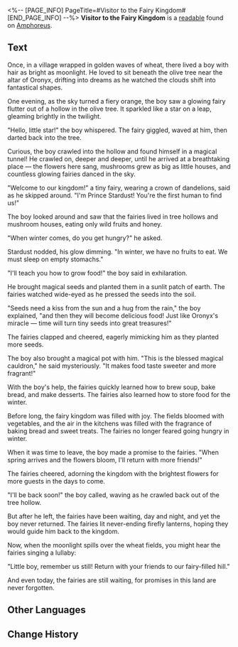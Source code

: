 <%-- [PAGE_INFO]
PageTitle=#Visitor to the Fairy Kingdom#
[END_PAGE_INFO] --%>
{{Readable Infobox
|id           = 563
|partIds      = 190892
|title        = 
|image        = Item Visitor to the Fairy Kingdom.png
|world        = Amphoreus
|parts        = 1
|author       = <!--to be added-->
|description  = A glitter-dusted fairy tale book containing a timeless story that continues to enchant readers to this day.
|part1        = Visitor to the Fairy Kingdom
|source1      = {{cx|Source missing}}
|characters   = Oronyx
|factions     = 
}}
'''Visitor to the Fairy Kingdom''' is a [[readable]] found on [[Amphoreus]].
<!--
==Location==
{{Map Embed|<map name>|<marker id>}}
-->
==Text==
Once, in a village wrapped in golden waves of wheat, there lived a boy with hair as bright as moonlight. He loved to sit beneath the olive tree near the altar of Oronyx, drifting into dreams as he watched the clouds shift into fantastical shapes.

One evening, as the sky turned a fiery orange, the boy saw a glowing fairy flutter out of a hollow in the olive tree. It sparkled like a star on a leap, gleaming brightly in the twilight.

"Hello, little star!" the boy whispered. The fairy giggled, waved at him, then darted back into the tree.

Curious, the boy crawled into the hollow and found himself in a magical tunnel! He crawled on, deeper and deeper, until he arrived at a breathtaking place &mdash; the flowers here sang, mushrooms grew as big as little houses, and countless glowing fairies danced in the sky.

"Welcome to our kingdom!" a tiny fairy, wearing a crown of dandelions, said as he skipped around. "I'm Prince Stardust! You're the first human to find us!"

The boy looked around and saw that the fairies lived in tree hollows and mushroom houses, eating only wild fruits and honey.

"When winter comes, do you get hungry?" he asked.

Stardust nodded, his glow dimming. "In winter, we have no fruits to eat. We must sleep on empty stomachs."

"I'll teach you how to grow food!" the boy said in exhilaration.

He brought magical seeds and planted them in a sunlit patch of earth. The fairies watched wide-eyed as he pressed the seeds into the soil.

"Seeds need a kiss from the sun and a hug from the rain," the boy explained, "and then they will become delicious food! Just like Oronyx's miracle &mdash; time will turn tiny seeds into great treasures!"

The fairies clapped and cheered, eagerly mimicking him as they planted more seeds.

The boy also brought a magical pot with him. "This is the blessed magical cauldron," he said mysteriously. "It makes food taste sweeter and more fragrant!"

With the boy's help, the fairies quickly learned how to brew soup, bake bread, and make desserts. The fairies also learned how to store food for the winter.

Before long, the fairy kingdom was filled with joy. The fields bloomed with vegetables, and the air in the kitchens was filled with the fragrance of baking bread and sweet treats. The fairies no longer feared going hungry in winter.

When it was time to leave, the boy made a promise to the fairies. "When spring arrives and the flowers bloom, I'll return with more friends!"

The fairies cheered, adorning the kingdom with the brightest flowers for more guests in the days to come.

"I'll be back soon!" the boy called, waving as he crawled back out of the tree hollow.

But after he left, the fairies have been waiting, day and night, and yet the boy never returned. The fairies lit never-ending firefly lanterns, hoping they would guide him back to the kingdom.

Now, when the moonlight spills over the wheat fields, you might hear the fairies singing a lullaby:

"Little boy, remember us still! Return with your friends to our fairy-filled hill."

And even today, the fairies are still waiting, for promises in this land are never forgotten.

<!--
==Trivia==
* 
-->
==Other Languages==
{{Other Languages
|en   = Visitor to the Fairy Kingdom
|zhs  = 妖精王国的访客
|zht  = 妖精王國的訪客
|ja   = 妖精王国の客人
|ko   = 요정 왕국의 방문객
|es   = Visitante del Reino de las Hadas
|fr   = Le visiteur du royaume des fées
|ru   = В гостях у Королевства фей
|th   = แขกผู้มาเยือนอาณาจักรภูต
|vi   = Khách Của Vương Quốc Yêu Tinh
|de   = Besucher im Feenreich
|id   = Pengunjung Kerajaan Peri
|pt   = Visitante do Reino das Fadas
}}

==Change History==
{{Change History|3.4}}
